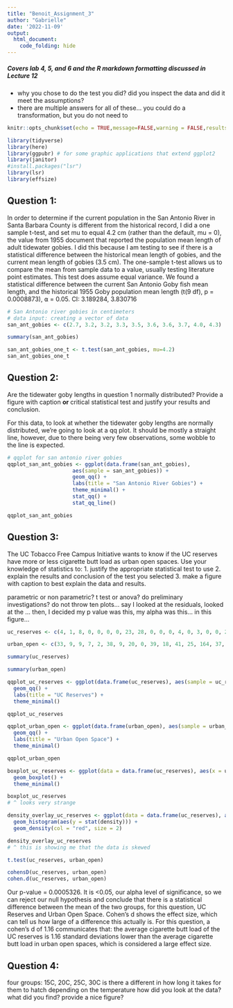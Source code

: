 ```yaml
---
title: "Benoit_Assignment_3"
author: "Gabrielle"
date: '2022-11-09'
output: 
  html_document:
    code_folding: hide
---
```


##### Covers lab 4, 5, and 6 and the R markdown formatting discussed in Lecture 12

- why you chose to do the test you did? did you inspect the data and did it meet the assumptions?
- there are multiple answers for all of these... you could do a transformation, but you do not need to

```r
knitr::opts_chunk$set(echo = TRUE,message=FALSE,warning = FALSE,results=FALSE)

library(tidyverse)
library(here)
library(ggpubr) # for some graphic applications that extend ggplot2
library(janitor)
#install.packages("lsr")
library(lsr)
library(effsize)
```

## Question 1:
In order to determine if the current population in the San Antonio River in Santa Barbara County is different from the historical record, I did a one sample t-test, and set mu to equal 4.2 cm (rather than the default, mu = 0), the value from 1955 document that reported the population mean length of adult tidewater gobies. I did this because I am testing to see if there is a statistical difference between the historical mean length of gobies, and the current mean length of gobies (3.5 cm). The one-sample t-test allows us to compare the mean from sample data to a value, usually testing literature point estimates. This test does assume equal variance. 
We found a statistical difference between the current San Antonio Goby fish mean length, and the historical 1955 Goby population mean length (t(9 df), p = 0.0008873), ⍺ = 0.05.
CI: 3.189284, 3.830716

```r
# San Antonio river gobies in centimeters  
# data input: creating a vector of data
san_ant_gobies <- c(2.7, 3.2, 3.2, 3.3, 3.5, 3.6, 3.6, 3.7, 4.0, 4.3)

summary(san_ant_gobies)

san_ant_gobies_one_t <- t.test(san_ant_gobies, mu=4.2)
san_ant_gobies_one_t
```


## Question 2:
Are the tidewater goby lengths in question 1 normally distributed? Provide a figure with caption **or** critical statistical test and justify your results and conclusion.

For this data, to look at whether the tidewater goby lengths are normally distributed, we're going to look at a qq plot. It should be mostly a straight line, however, due to there being very few observations,  some wobble to the line is expected. 

```r
# qqplot for san antonio river gobies
qqplot_san_ant_gobies <- ggplot(data.frame(san_ant_gobies), 
                     aes(sample = san_ant_gobies)) +
                     geom_qq() +
                     labs(title = "San Antonio River Gobies") +
                     theme_minimal() + 
                     stat_qq() +
                     stat_qq_line() 

qqplot_san_ant_gobies
```


## Question 3:
The UC Tobacco Free Campus Initiative wants to know if the UC reserves have more or less cigarette butt load as urban open spaces. 
Use your knowledge of statistics to:
1. justify the appropriate statistical test to use
2. explain the results and conclusion of the test you selected
3. make a figure with caption to best explain the data and results.

parametric or non parametric? t test or anova? do preliminary investigations?
do not throw ten plots... say I looked at the residuals, looked at the ... then, I decided
my p value was this, my alpha was this... 
in this figure... 

```r
uc_reserves <- c(4, 1, 8, 0, 0, 0, 0, 23, 28, 0, 0, 0, 4, 0, 3, 0, 0, 2, 0, 5, 0, 0, 0, 0, 0)

urban_open <- c(33, 9, 9, 7, 2, 38, 9, 20, 0, 39, 18, 41, 25, 164, 37, 60, 55, 45, 14, 3, 69, 60, 13, 1)

summary(uc_reserves)

summary(urban_open)
```

```r
qqplot_uc_reserves <- ggplot(data.frame(uc_reserves), aes(sample = uc_reserves)) +
  geom_qq() +
  labs(title = "UC Reserves") +
  theme_minimal()

qqplot_uc_reserves

qqplot_urban_open <- ggplot(data.frame(urban_open), aes(sample = urban_open)) +
  geom_qq() +
  labs(title = "Urban Open Space") +
  theme_minimal()

qqplot_urban_open

```


```r
boxplot_uc_reserves <- ggplot(data = data.frame(uc_reserves), aes(x = uc_reserves)) +
  geom_boxplot() +
  theme_minimal()

boxplot_uc_reserves
# ^ looks very strange

density_overlay_uc_reserves <- ggplot(data = data.frame(uc_reserves), aes(x = uc_reserves)) +
  geom_histogram(aes(y = stat(density))) +
  geom_density(col = "red", size = 2)

density_overlay_uc_reserves
# ^ this is showing me that the data is skewed

t.test(uc_reserves, urban_open)

cohensD(uc_reserves, urban_open)
cohen.d(uc_reserves, urban_open)

```
Our p-value = 0.0005326. It is <0.05, our alpha level of significance, so we can reject our null hypothesis and conclude that there is a statistical difference between the mean of the two groups, for this question, UC Reserves and Urban Open Space. 
Cohen's d shows the effect size, which can tell us how large of a difference this actually is. For this question, a cohen's d of 1.16 communicates that: the average cigarette butt load of the UC reserves is 1.16 standard deviations lower than the average cigarette butt load in urban open spaces, which is considered a large effect size. 




## Question 4:
four groups: 15C, 20C, 25C, 30C
is there a different in how long it takes for them to hatch depending on the temperature
how did you look at the data?
what did you find?
provide a nice figure?
```r

```


